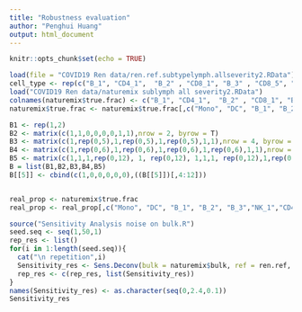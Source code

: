 ---
title: "Robustness evaluation"
author: "Penghui Huang"
output: html_document
---

```{r setup, include=FALSE}
knitr::opts_chunk$set(echo = TRUE)
```

```{r}
load(file = "COVID19 Ren data/ren.ref.subtypelymph.allseverity2.RData")
cell_type <- rep(c("B_1", "CD4_1",  "B_2" , "CD8_1", "B_3" , "CD8_5", "CD8_7" , "NK_1", "Mono" ,"DC"),126)
load("COVID19 Ren data/naturemix sublymph all severity2.RData")
colnames(naturemix$true.frac) <- c("B_1", "CD4_1",  "B_2" , "CD8_1", "B_3" , "CD8_5", "CD8_7" , "NK_1", "Mono" ,"DC", "severity")
naturemix$true.frac <- naturemix$true.frac[,c("Mono", "DC", "B_1", "B_2", "B_3","NK_1","CD4_1", "CD8_1", "CD8_5", "CD8_7", "severity")]
```

```{r}
B1 <- rep(1,2)
B2 <- matrix(c(1,1,0,0,0,0,1,1),nrow = 2, byrow = T)
B3 <- matrix(c(1,rep(0,5),1,rep(0,5),1,rep(0,5),1,1),nrow = 4, byrow = T)
B4 <- matrix(c(1,rep(0,6),1,rep(0,6),1,rep(0,6),1,rep(0,6),1,1),nrow = 5, byrow = T)
B5 <- matrix(c(1,1,1,rep(0,12), 1, rep(0,12), 1,1,1, rep(0,12),1,rep(0,12),1,rep(0,12),1,1,1 ), nrow = 6, byrow=T)
B = list(B1,B2,B3,B4,B5)
B[[5]] <- cbind(c(1,0,0,0,0,0),((B[[5]])[,4:12]))


real_prop <- naturemix$true.frac
real_prop <- real_prop[,c("Mono", "DC", "B_1", "B_2", "B_3","NK_1","CD4_1", "CD8_1", "CD8_5", "CD8_7")]
```

```{r}
source("Sensitivity Analysis noise on bulk.R")
seed.seq <- seq(1,50,1)
rep_res <- list()
for(i in 1:length(seed.seq)){
  cat("\n repetition",i)
  Sensitivity_res <- Sens.Deconv(bulk = naturemix$bulk, ref = ren.ref, B, cell_type, type_order = c("Mono", "DC", "B_1", "B_2", "B_3","NK_1","CD4_1", "CD8_1", "CD8_5", "CD8_7"), real_prop, lambda.set = seq(10,200,10), noises = seq(0,2.4,0.1), seed = seed.seq[i])
  rep_res <- c(rep_res, list(Sensitivity_res))
}
names(Sensitivity_res) <- as.character(seq(0,2.4,0.1))
Sensitivity_res
```